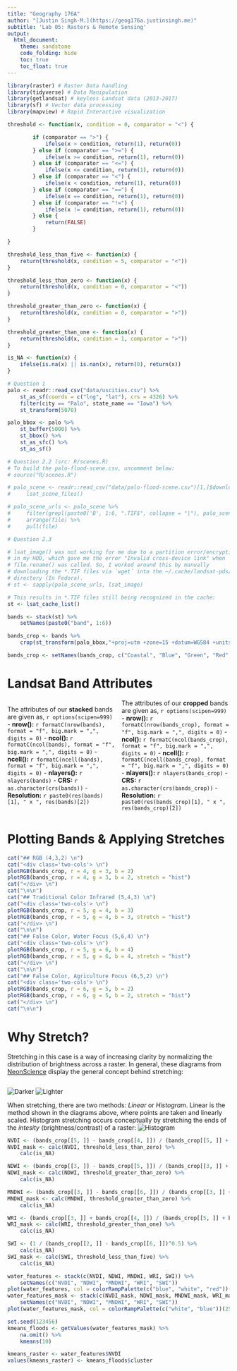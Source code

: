 ```yaml
---
title: "Geography 176A"
author: "[Justin Singh-M.](https://geog176a.justinsingh.me)"
subtitle: 'Lab 05: Rasters & Remote Sensing'
output:
  html_document:
    theme: sandstone
    code_folding: hide
    toc: true
    toc_float: true
---
```

<style>
  .two-cols {
    columns: 2;         /* number of columns and width in pixels*/
    -webkit-columns: 2; /* chrome, safari */
    -moz-columns: 2;    /* firefox */
  }
</style>

```r
library(raster) # Raster Data handling
library(tidyverse) # Data Manipulation
library(getlandsat) # keyless Landsat data (2013-2017)
library(sf) # Vector data processing
library(mapview) # Rapid Interactive visualization
```

```r
threshold <- function(x, condition = 0, comparator = "<") {

        if (comparator == ">") {
            ifelse(x > condition, return(1), return(0))
        } else if (comparator == ">=") {
            ifelse(x >= condition, return(1), return(0))
        } else if (comparator == "<=") {
            ifelse(x <= condition, return(1), return(0))
        } else if (comparator == "<") {
            ifelse(x < condition, return(1), return(0))
        } else if (comparator == "==") {
            ifelse(x == condition, return(1), return(0))
        } else if (comparator == "!=") {
            ifelse(x != condition, return(1), return(0))
        } else {
            return(FALSE)
        }

}

threshold_less_than_five <- function(x) {
    return(threshold(x, condition = 5, comparator = "<"))
}

threshold_less_than_zero <- function(x) {
    return(threshold(x, condition = 0, comparator = "<"))
}

threshold_greater_than_zero <- function(x) {
    return(threshold(x, condition = 0, comparator = ">"))
}

threshold_greater_than_one <- function(x) {
    return(threshold(x, condition = 1, comparator = ">"))
}

is_NA <- function(x) {
    ifelse(is.na(x) || is.nan(x), return(0), return(x))
}
```

```r
# Question 1
palo <- readr::read_csv("data/uscities.csv") %>%
    st_as_sf(coords = c("lng", "lat"), crs = 4326) %>%
    filter(city == "Palo", state_name == "Iowa") %>%
    st_transform(5070)

palo_bbox <- palo %>%
    st_buffer(5000) %>%
    st_bbox() %>%
    st_as_sfc() %>%
    st_as_sf()

# Question 2.2 (src: R/scenes.R)
# To build the palo-flood-scene.csv, uncomment below:
# source("R/scenes.R")

# palo_scene <- readr::read_csv("data/palo-flood-scene.csv")[1,]$download_url %>%
#     lsat_scene_files()

# palo_scene_urls <- palo_scene %>%
#     filter(grepl(paste0('B', 1:6, ".TIF$", collapse = "|"), palo_scene$file)) %>%
#     arrange(file) %>%
#     pull(file)

# Question 2.3

# lsat_image() was not working for me due to a partition error/encryption
# in my HDD, which gave me the error "Invalid cross-device link" when
# file.rename() was called. So, I worked around this by manually
# downloading the *.TIF files via `wget` into the ~/.cache/landsat-pds/...
# directory (In Fedora).
# st <- sapply(palo_scene_urls, lsat_image)

# This results in *.TIF files still being recognized in the cache:
st <- lsat_cache_list()

bands <- stack(st) %>%
    setNames(paste0("band", 1:6))

bands_crop <- bands %>%
    crop(st_transform(palo_bbox,"+proj=utm +zone=15 +datum=WGS84 +units=m +no_defs"))

bands_crop <- setNames(bands_crop, c("Coastal", "Blue", "Green", "Red", "NIR", "SWIR 1"))
```
# Landsat Band Attributes

<div class='two-cols'>
The attributes of our **stacked** bands are given as,
`r options(scipen=999)`
- **nrow():** `r formatC(nrow(bands), format = "f", big.mark = ",", digits = 0)`
- **ncol():** `r formatC(ncol(bands), format = "f", big.mark = ",", digits = 0)`
- **ncell():** `r formatC(ncell(bands), format = "f", big.mark = ",", digits = 0)`
- **nlayers():** `r nlayers(bands)`
- **CRS:** ``r as.character(crs(bands))``
- **Resolution:** `r paste0(res(bands)[1], " x ", res(bands)[2])`

The attributes of our **cropped** bands are given as,
`r options(scipen=999)`
- **nrow():** `r formatC(nrow(bands_crop), format = "f", big.mark = ",", digits = 0)`
- **ncol():** `r formatC(ncol(bands_crop), format = "f", big.mark = ",", digits = 0)`
- **ncell():** `r formatC(ncell(bands_crop), format = "f", big.mark = ",", digits = 0)`
- **nlayers():** `r nlayers(bands_crop)`
- **CRS:** ``r as.character(crs(bands_crop))``
- **Resolution:** `r paste0(res(bands_crop)[1], " x ", res(bands_crop)[2])`
</div>

# Plotting Bands & Applying Stretches {.tabset .tabset-pills .tabset-fade}
```r
cat("## RGB (4,3,2) \n")
cat("<div class='two-cols'> \n")
plotRGB(bands_crop, r = 4, g = 3, b = 2)
plotRGB(bands_crop, r = 4, g = 3, b = 2, stretch = "hist")
cat("</div> \n")
cat("\n\n")
cat("## Traditional Color Infrared (5,4,3) \n")
cat("<div class='two-cols'> \n")
plotRGB(bands_crop, r = 5, g = 4, b = 3)
plotRGB(bands_crop, r = 5, g = 4, b = 3, stretch = "hist")
cat("</div> \n")
cat("\n\n")
cat("## False Color, Water Focus (5,6,4) \n")
cat("<div class='two-cols'> \n")
plotRGB(bands_crop, r = 5, g = 6, b = 4)
plotRGB(bands_crop, r = 5, g = 6, b = 4, stretch = "hist")
cat("</div> \n")
cat("\n\n")
cat("## False Color, Agriculture Focus (6,5,2) \n")
cat("<div class='two-cols'> \n")
plotRGB(bands_crop, r = 6, g = 5, b = 2)
plotRGB(bands_crop, r = 6, g = 5, b = 2, stretch = "hist")
cat("</div> \n")
cat("\n\n")
```
# {.toc-ignore}
# Why Stretch?
Stretching in this case is a way of increasing clarity by normalizing the distribution of brightness across a raster.
In general, these diagrams from [NeonScience](https://www.neonscience.org/dc-multiband-rasters-r) display the general concept behind stretching:

<div class='two-cols'>
![Darker](https://www.neonscience.org/sites/default/files/images/dc-spatial-raster/imageStretch_dark.jpg)
![Lighter](https://www.neonscience.org/sites/default/files/images/dc-spatial-raster/imageStretch_light.jpg)
</div>

When stretching, there are two methods: *Linear* or *Histogram*. Linear is the method shown in the diagrams above, where points are taken and linearly scaled.
Histogram stretching occurs conceptually by stretching the ends of the *intesity* (brightness/contrast) of a raster:
![Histogram](http://what-when-how.com/wp-content/uploads/2012/07/tmp26dc99.png)

```r
NVDI <- (bands_crop[[5, ]] - bands_crop[[4, ]]) / (bands_crop[[5, ]] + bands_crop[[4, ]])
NVDI_mask <- calc(NVDI, threshold_less_than_zero) %>%
    calc(is_NA)

NDWI <- (bands_crop[[3, ]] - bands_crop[[5, ]]) / (bands_crop[[3, ]] + bands_crop[[5, ]])   
NDWI_mask <- calc(NDWI, threshold_greater_than_zero) %>%
    calc(is_NA)

MNDWI <- (bands_crop[[3, ]] - bands_crop[[6, ]]) / (bands_crop[[3, ]] + bands_crop[[6, ]])
MNDWI_mask <- calc(MNDWI, threshold_greater_than_zero) %>%
    calc(is_NA)

WRI <- (bands_crop[[3, ]] + bands_crop[[4, ]]) / (bands_crop[[5, ]] + bands_crop[[6, ]])
WRI_mask <- calc(WRI, threshold_greater_than_one) %>%
    calc(is_NA)

SWI <- (1 / (bands_crop[[2, ]] - bands_crop[[6, ]])^0.5) %>%
    calc(is_NA)
SWI_mask <- calc(SWI, threshold_less_than_five) %>%
    calc(is_NA)

water_features <- stack(c(NVDI, NDWI, MNDWI, WRI, SWI)) %>%
    setNames(c("NVDI", "NDWI", "MNDWI", "WRI", "SWI"))
plot(water_features, col = colorRampPalette(c("blue", "white", "red"))(256))
water_features_mask <- stack(c(NVDI_mask, NDWI_mask, MNDWI_mask, WRI_mask, SWI_mask)) %>%
    setNames(c("NVDI", "NDWI", "MNDWI", "WRI", "SWI"))
plot(water_features_mask, col = colorRampPalette(c("white", "blue"))(256))
```

```r
set.seed(123456)
kmeans_floods <- getValues(water_features_mask) %>%
    na.omit() %>%
    kmeans(10)

kmeans_raster <- water_features$NVDI
values(kmeans_raster) <- kmeans_floods$cluster
```